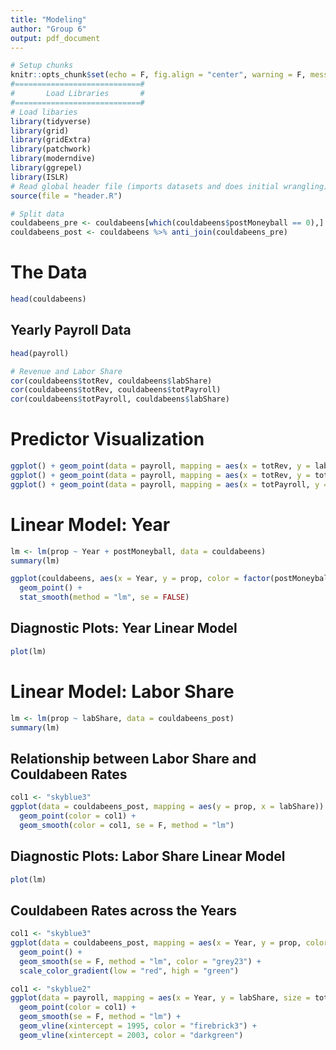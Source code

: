 ```yaml
---
title: "Modeling"
author: "Group 6"
output: pdf_document
---
```


```r
# Setup chunks
knitr::opts_chunk$set(echo = F, fig.align = "center", warning = F, message = F, fig.height = 4)
#============================#
#       Load Libraries       #
#============================#
# Load libaries
library(tidyverse)
library(grid)
library(gridExtra)
library(patchwork)
library(moderndive)
library(ggrepel)
library(ISLR)
# Read global header file (imports datasets and does initial wrangling)
source(file = "header.R")
```

```r
# Split data
couldabeens_pre <- couldabeens[which(couldabeens$postMoneyball == 0),]
couldabeens_post <- couldabeens %>% anti_join(couldabeens_pre)
```

# The Data

```r
head(couldabeens)
```

## Yearly Payroll Data

```r
head(payroll)
```


```r
# Revenue and Labor Share
cor(couldabeens$totRev, couldabeens$labShare)
cor(couldabeens$totRev, couldabeens$totPayroll)
cor(couldabeens$totPayroll, couldabeens$labShare)
```

\newpage

# Predictor Visualization

```r
ggplot() + geom_point(data = payroll, mapping = aes(x = totRev, y = labShare, color = Year))
ggplot() + geom_point(data = payroll, mapping = aes(x = totRev, y = totPayroll, color = Year))
ggplot() + geom_point(data = payroll, mapping = aes(x = totPayroll, y = labShare, color = Year))
```

\newpage

# Linear Model: Year

```r
lm <- lm(prop ~ Year + postMoneyball, data = couldabeens)
summary(lm)
```

```r
ggplot(couldabeens, aes(x = Year, y = prop, color = factor(postMoneyball))) +
  geom_point() +
  stat_smooth(method = "lm", se = FALSE)
```

\newpage

## Diagnostic Plots: Year Linear Model

```r
plot(lm)
```


\newpage 

# Linear Model: Labor Share

```r
lm <- lm(prop ~ labShare, data = couldabeens_post)
summary(lm)
```

## Relationship between Labor Share and Couldabeen Rates

```r
col1 <- "skyblue3"
ggplot(data = couldabeens_post, mapping = aes(y = prop, x = labShare)) + 
  geom_point(color = col1) +
  geom_smooth(color = col1, se = F, method = "lm")
```

## Diagnostic Plots: Labor Share Linear Model

```r
plot(lm)
```


\newpage

## Couldabeen Rates across the Years

```r
col1 <- "skyblue3"
ggplot(data = couldabeens_post, mapping = aes(x = Year, y = prop, color = labShare)) + 
  geom_point() +
  geom_smooth(se = F, method = "lm", color = "grey23") +
  scale_color_gradient(low = "red", high = "green")
```

```r
col1 <- "skyblue2"
ggplot(data = payroll, mapping = aes(x = Year, y = labShare, size = totRev)) + 
  geom_point(color = col1) +
  geom_smooth(se = F, method = "lm") +
  geom_vline(xintercept = 1995, color = "firebrick3") +
  geom_vline(xintercept = 2003, color = "darkgreen")
```

